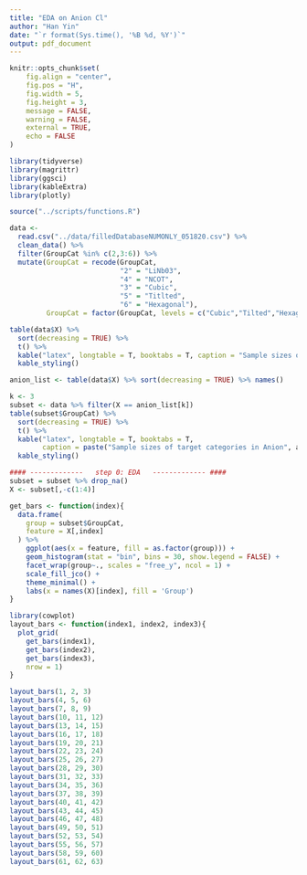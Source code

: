 ```yaml
---
title: "EDA on Anion Cl"
author: "Han Yin"
date: "`r format(Sys.time(), '%B %d, %Y')`"
output: pdf_document
---
```


```r
knitr::opts_chunk$set(
	fig.align = "center",
	fig.pos = "H",
	fig.width = 5,
	fig.height = 3,
	message = FALSE,
	warning = FALSE,
	external = TRUE,
	echo = FALSE
)

library(tidyverse)
library(magrittr)
library(ggsci)
library(kableExtra)
library(plotly)

source("../scripts/functions.R")
```


```r
data <- 
  read.csv("../data/filledDatabaseNUMONLY_051820.csv") %>% 
  clean_data() %>% 
  filter(GroupCat %in% c(2,3:6)) %>% 
  mutate(GroupCat = recode(GroupCat, 
                           "2" = "LiNb03", 
                           "4" = "NCOT",
                           "3" = "Cubic", 
                           "5" = "Titlted",
                           "6" = "Hexagonal"),
         GroupCat = factor(GroupCat, levels = c("Cubic","Tilted","Hexagonal","LiNb03","NCOT")))

table(data$X) %>% 
  sort(decreasing = TRUE) %>% 
  t() %>% 
  kable("latex", longtable = T, booktabs = T, caption = "Sample sizes of anion groups") %>% 
  kable_styling()

anion_list <- table(data$X) %>% sort(decreasing = TRUE) %>% names()
```

```r
k <- 3
subset <- data %>% filter(X == anion_list[k])
table(subset$GroupCat) %>% 
  sort(decreasing = TRUE) %>% 
  t() %>% 
  kable("latex", longtable = T, booktabs = T,
        caption = paste("Sample sizes of target categories in Anion", anion_list[k])) %>% 
  kable_styling()
```



```r
#### -------------   step 0: EDA   ------------- #### 
subset = subset %>% drop_na()
X <- subset[,-c(1:4)]

get_bars <- function(index){
  data.frame(
    group = subset$GroupCat,
    feature = X[,index]
  ) %>% 
    ggplot(aes(x = feature, fill = as.factor(group))) +
    geom_histogram(stat = "bin", bins = 30, show.legend = FALSE) +
    facet_wrap(group~., scales = "free_y", ncol = 1) + 
    scale_fill_jco() +
    theme_minimal() + 
    labs(x = names(X)[index], fill = 'Group') 
}

library(cowplot)
layout_bars <- function(index1, index2, index3){
  plot_grid(
    get_bars(index1),
    get_bars(index2),
    get_bars(index3),
    nrow = 1)
}
```



```r
layout_bars(1, 2, 3)
layout_bars(4, 5, 6)
layout_bars(7, 8, 9)
layout_bars(10, 11, 12)
layout_bars(13, 14, 15)
layout_bars(16, 17, 18)
layout_bars(19, 20, 21)
layout_bars(22, 23, 24)
layout_bars(25, 26, 27)
layout_bars(28, 29, 30)
layout_bars(31, 32, 33)
layout_bars(34, 35, 36)
layout_bars(37, 38, 39)
layout_bars(40, 41, 42)
layout_bars(43, 44, 45)
layout_bars(46, 47, 48)
layout_bars(49, 50, 51)
layout_bars(52, 53, 54)
layout_bars(55, 56, 57)
layout_bars(58, 59, 60)
layout_bars(61, 62, 63)
```



